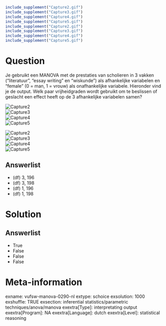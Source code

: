 ```r
include_supplement("Capture2.gif")
include_supplement("Capture3.gif")
include_supplement("Capture4.gif")
include_supplement("Capture5.gif")
include_supplement("Capture2.gif")
include_supplement("Capture3.gif")
include_supplement("Capture4.gif")
include_supplement("Capture5.gif")
```

Question
========
Je gebruikt een MANOVA met de prestaties van scholieren in 3 vakken
("literatuur", "essay writing" en "wiskunde") als afhankelijke
variabelen en "female" (0 = man, 1 = vrouw) als onafhankelijke
variabele. Hieronder vind je de output. Welk paar vrijheidgraden wordt
gebruikt om te beslissen of geslacht een effect heeft op de 3
afhankelijke variabelen samen?  
  
<img src="Capture2.gif" class="fr-fic fr-dii tvcss_2" alt="Capture2" />  
<img src="Capture3.gif" class="fr-fic fr-dii tvcss_3" alt="Capture3" />  
<img src="Capture4.gif" class="fr-fic fr-dii tvcss_4" alt="Capture4" />  
<img src="Capture5.gif" class="fr-fic fr-dii tvcss_5" alt="Capture5" />  
  
<img src="Capture2.gif" class="fr-fic fr-dii tvcss_2" alt="Capture2" />  
<img src="Capture3.gif" class="fr-fic fr-dii tvcss_3" alt="Capture3" />  
<img src="Capture4.gif" class="fr-fic fr-dii tvcss_4" alt="Capture4" />  
<img src="Capture5.gif" class="fr-fic fr-dii tvcss_5" alt="Capture5" />

Answerlist
----------
* (df) 3, 196
* (df) 3, 198
* (df) 1, 196
* (df) 1, 198

Solution
========










Answerlist
----------
* True
* False
* False
* False

Meta-information
================
exname: vufsw-manova-0290-nl
extype: schoice
exsolution: 1000
exshuffle: TRUE
exsection: inferential statistics/parametric techniques/anova/manova
exextra[Type]: interpretating output
exextra[Program]: NA
exextra[Language]: dutch
exextra[Level]: statistical reasoning

